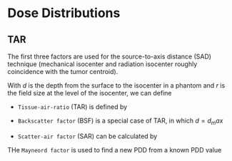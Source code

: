 # Dose Distributions {#distribution}

## TAR

The first three factors are used for the source-to-axis distance (SAD) technique (mechanical isocenter and radiation isocenter roughly coincidence with the tumor centroid).

With $d$ is the depth from the surface to the isocenter in a phantom and $r$ is the field size at the level of the isocenter, we can define 

* `Tissue-air-ratio` (TAR) is defined by

\begin{equation}
  TAR(d,r_d) = \frac{Dose_{phantom}(d)}{Dose_{air}}
  (\#eq:tar)
\end{equation}

* `Backscatter factor` (BSF) is a special case of TAR, in which $d=d_max$

\begin{equation}
  BSF = \frac{Dose_{phantom}(d_max)}{Dose_{air}}
  (\#eq:bsf)
\end{equation}

* `Scatter-air factor` (SAR) can be calculated by

\begin{equation}
  SAR(d,r) = TAR(d,r)-TAR(d,0)
  (\#eq:sar)
\end{equation}

THe `Mayneord factor` is used to find a new PDD from a known PDD value
\begin{equation}
  f = \frac{PDD_2}{PDD_1} =\left( \frac{SSD_2+d_{max}}{SSD_1+d_{max}} \right)^2  \cdot \left( \frac{SSD_1+d}{SSD_2+d} \right)^2  
  (\#eq:mayneord)
\end{equation}